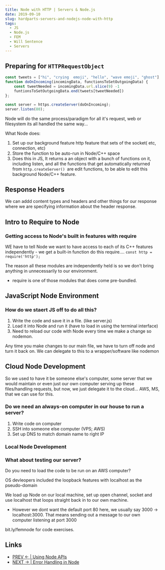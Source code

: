 ```yaml
---
title: Node with HTTP | Servers & Node.js
date: 2019-09-10
slug: hardparts-servers-and-nodejs-node-with-http
tags:
  - JS
  - Node.js
  - FEM
  - Will Sentence
  - Servers
---
```


## Preparing for `HTTPRequestObject`

```js
const tweets = ["hi", "crying  emoji", "hello", "wave emoji", "ghost"];
function doOnIncoming(incomingData, functionsToSetOutgoingData) {
    const tweetNeeded = incomingData.url.slice(9) -1
    funtionsToSetOutgoingData.end(tweets[tweetNeeded])
};

const server = https.createServer(doOnIncoming);
server.listen(80);
```

Node will do the same process/paradigm for all it's request, web or filesystem its all handled the same way...

What Node does:
1. Set up our background feature http feature that sets of the socket( etc, connection, etc)
2. Store the function to be auto-run in Node/C++ space
3. Does this in JS, It returns a an object with a bunch of functions on it, including listen, and all the functions that get automatically returned from `http.createServer() `are edit functions, to be able to edit this background Node/C++ feature.

## Response Headers

We can addd content types and headers and other things for our response where we are specifying information about the header response. 


## Intro to Require to Node

### Getting access to Node's built in features with require

WE have to tell Node we want to have access to each of its C++ features independently - we get a built-in function do this require....
`const http = require('http');`

The reason all these modules are independently held is so we don't bring anything in unnecessarily to our environment.
- require is one of those modules that does come pre-bundled.

## JavaScript Node Environment

### How do we staert JS off to do all this?
1. Write the code and save it in a file. (like server.js)
2. Load it into Node and run it (have to load in using the terminal interface)
3. Need to reload our code with Node every time we make a change so nodemon. 

Any time you make changes to our main file, we have to turn off node and turn it back on. We can delegate to this to a wrapper/software like nodemon

## Cloud Node Development
So we used to have it be someone else's computer, some server that we would maintain or even just our own computer serving up these files/handling requests, but now, we just delegate it to the cloud... AWS, MS, that we can use for this.

### Do we need an always-on computer in our house to run a server?
1. Write code on computer
2. SSH into someone else computer (VPS; AWS)
3. Set up DNS to match domain name to right IP


### Local Node Development

### What about testing our server?
Do you need to load the code to be run on an AWS computer?

OS devleopers included the loopback features with localhost as the pseudo-domain

We load up Node on our local machine, set up open channel, socket and use localhost that loops straight back in to our own machine.
- However we dont want the default port 80 here, we usually say 3000 -> localhost:3000. That means sending out a message to our own computer listening at port 3000

bit.ly/femnode
for code exercises.


## Links
- [PREV ← | Using Node APIs](/hardparts-servers-and-nodejs-node-apis)
- [NEXT → | Error Handling in Node](/hardparts-servers-and-nodejs-error-handling)